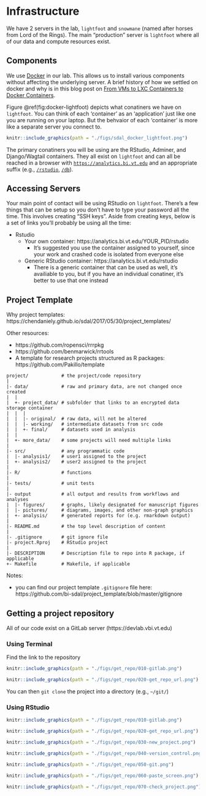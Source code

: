 # Infrastructure

We have 2 servers in the lab, `lightfoot` and `snowmane` (named after horses from Lord of the Rings).
The main "production" server is `lightfoot` where all of our data and compute resources exist.

## Components

We use [Docker](https://www.docker.com/) in our lab.
This allows us to install various components without affecting the underlying server.
A brief history of how we settled on docker and why is in this blog post on [From VMs to LXC Containers to Docker Containers](https://chendaniely.github.io/sdal/2017/07/07/vm_lxc_docker/).

Figure \@ref(fig:docker-lightfoot) depicts what conatiners we have on `lightfoot`.
You can think of each 'container' as an 'application' just like one you are running on your laptop.
But the behvaior of each 'container' is more like a separate server you connect to.

```r
knitr::include_graphics(path = "./figs/sdal_docker_lightfoot.png")
```

The primary conatiners you will be using are the RStudio, Adminer, and Django/Wagtail containers.
They all exist on `lightfoot` and can all be reached in a browser with [`https://analytics.bi.vt.edu`](https://analytics.bi.vt.edu) and an appropriate suffix (e.g., [`/rstudio`](https://analytics.bi.vt.edu/rstudio), [`/db`](https://analytics.bi.vt.edu/db)).

## Accessing Servers

Your main point of contact will be using RStudio on `lightfoot`.
There's a few things that can be setup so you don't have to type your password all the time.
This involves creating "SSH keys".
Aside from creating keys, below is a set of links you'll probably be using all the time:

- Rstudio
    - Your own container: https://analytics.bi.vt.edu/YOUR_PID/rstudio
        - It's suggested you use the container assigned to yourself, since your work and crashed code is isolated from everyone else
    - Generic RStudio container: https://analytics.bi.vt.edu/rstudio
        - There is a generic container that can be used as well,
        it's availiable to you, but if you have an individual conatiner,
        it's better to use that one instead

## Project Template

Why project templates: https://chendaniely.github.io/sdal/2017/05/30/project_templates/

Other resources:

- https://github.com/ropensci/rrrpkg
- https://github.com/benmarwick/rrtools
- A template for research projects structured as R packages: https://github.com/Pakillo/template

```
project/            # the project/code repository
|
|- data/            # raw and primary data, are not changed once created
|  |
|  +- project_data/ # subfolder that links to an encrypted data storage container
|  |  |
|  |  |- original/  # raw data, will not be altered
|  |  |- working/   # intermediate datasets from src code
|  |  +- final/     # datasets used in analysis
|  |
|  +- more_data/    # some projects will need multiple links
|
|- src/             # any programmatic code
|  |- analysis1/    # user1 assigned to the project
|  +- analysis2/    # user2 assigned to the project
|
|- R/               # functions
|
|- tests/           # unit tests
|
|- output           # all output and results from workflows and analyses
|  |- figures/      # graphs, likely designated for manuscript figures
|  |- pictures/     # diagrams, images, and other non-graph graphics
|  +- analysis/     # generated reports for (e.g. rmarkdown output)
|
|- README.md        # the top level description of content
|
|- .gitignore       # git ignore file
|- project.Rproj    # RStudio project
|
|- DESCRIPTION      # Description file to repo into R package, if applicable
+- Makefile         # Makefile, if applicable
```

Notes:

- you can find our project template `.gitignore` file here: https://github.com/bi-sdal/project_template/blob/master/gitignore

## Getting a project repository

All of our code exist on a GitLab server (https://devlab.vbi.vt.edu)

### Using Terminal

Find the link to the repository

```r
knitr::include_graphics(path = "./figs/get_repo/010-gitlab.png")
```

```r
knitr::include_graphics(path = "./figs/get_repo/020-get_repo_url.png")
```

You can then `git clone` the project into a directory (e.g., `~/git/`)

### Using RStudio

```r
knitr::include_graphics(path = "./figs/get_repo/010-gitlab.png")
```

```r
knitr::include_graphics(path = "./figs/get_repo/020-get_repo_url.png")
```

```r
knitr::include_graphics(path = "./figs/get_repo/030-new_project.png")
```

```r
knitr::include_graphics(path = "./figs/get_repo/040-version_control.png")
```

```r
knitr::include_graphics(path = "./figs/get_repo/050-git.png")
```

```r
knitr::include_graphics(path = "./figs/get_repo/060-paste_screen.png")
```

```r
knitr::include_graphics(path = "./figs/get_repo/070-check_project.png")
```
